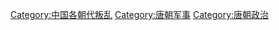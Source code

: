 [[Category:中国各朝代叛乱|Category:中国各朝代叛乱]]
[[Category:唐朝军事|Category:唐朝军事]]
[[Category:唐朝政治|Category:唐朝政治]]
